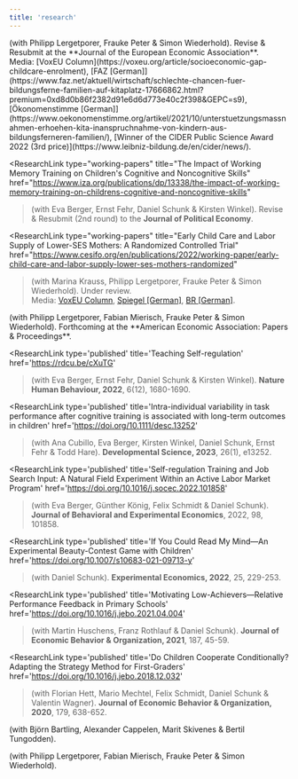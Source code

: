 ```yaml
---
title: 'research'
---
```



<ResearchSection title='Working Papers'>
  <ResearchLink
    type="working-papers"
    title="Behavioral Barriers and the Socio-economic Gap in Child Care Enrollment"
    href="https://www.cesifo.org/node/64958"
  >(with Philipp Lergetporer, Frauke Peter & Simon Wiederhold). Revise & Resubmit at the **Journal of the European Economic Association**.<br />Media: [VoxEU Column](https://voxeu.org/article/socioeconomic-gap-childcare-enrolment), [FAZ [German]](https://www.faz.net/aktuell/wirtschaft/schlechte-chancen-fuer-bildungsferne-familien-auf-kitaplatz-17666862.html?premium=0xd8d0b86f2382d91e6d6d773e40c2f398&GEPC=s9), [Ökonomenstimme [German]](https://www.oekonomenstimme.org/artikel/2021/10/unterstuetzungsmassnahmen-erhoehen-kita-inanspruchnahme-von-kindern-aus-bildungsferneren-familien/), [Winner of the CIDER Public Science Award 2022 (3rd price)](https://www.leibniz-bildung.de/en/cider/news/).</ResearchLink>

  <ResearchLink
    type="working-papers"
    title="The Impact of Working Memory Training on Children's Cognitive and Noncognitive Skills"
    href="https://www.iza.org/publications/dp/13338/the-impact-of-working-memory-training-on-childrens-cognitive-and-noncognitive-skills"
  >(with Eva Berger, Ernst Fehr, Daniel Schunk & Kirsten Winkel). Revise & Resubmit (2nd round) to the **Journal of Political Economy**.</ResearchLink>

  <ResearchLink
    type="working-papers"
    title="Early Child Care and Labor Supply of Lower-SES Mothers: A Randomized Controlled Trial"
    href="https://www.cesifo.org/en/publications/2022/working-paper/early-child-care-and-labor-supply-lower-ses-mothers-randomized"
  >(with Marina Krauss, Philipp Lergetporer, Frauke Peter & Simon Wiederhold). Under review.<br />Media: [VoxEU Column](https://cepr.org/voxeu/columns/how-early-childcare-can-boost-labour-market-success-lower-educated-mothers?utm_source=dlvr.it&utm_medium=twitter), [Spiegel [German]](https://www.spiegel.de/panorama/bildung/wie-bildungsferne-familien-besser-an-einen-kitaplatz-kommen-und-wie-sie-davon-profitieren-a-d907b0f5-ea2c-417a-bdfe-3b661973472f?utm_source=dlvr.it&utm_medium=twitter#ref=rss), [BR [German]](https://www.br.de/nachrichten/wissen/studie-wie-bildungsferne-familien-an-betreuungsplaetze-kommen,TXunstv).</ResearchLink>
</ResearchSection>



<ResearchSection title='Publications'>
  <ResearchLink
    type='published'
    title='Males Should Mail? Gender Discrimination in Access to Child Care'
    href='https://www.henninghermes.com/'
  >(with Philipp Lergetporer, Fabian Mierisch, Frauke Peter & Simon Wiederhold). Forthcoming at the **American Economic Association: Papers & Proceedings**.</ResearchLink>

  <ResearchLink
    type='published'
    title='Teaching Self-regulation'
    href='https://rdcu.be/cXuTG'
  >(with Eva Berger, Ernst Fehr, Daniel Schunk & Kirsten Winkel). **Nature Human Behaviour, 2022**, 6(12), 1680-1690.</ResearchLink>

  <ResearchLink
    type='published'
    title='Intra-individual variability in task performance after cognitive training is associated with long-term outcomes in children'
    href='https://doi.org/10.1111/desc.13252'
  >(with Ana Cubillo, Eva Berger, Kirsten Winkel, Daniel Schunk, Ernst Fehr & Todd Hare). **Developmental Science, 2023**, 26(1), e13252.</ResearchLink>

  <ResearchLink
    type='published'
    title='Self-regulation Training and Job Search Input: A Natural Field Experiment Within an Active Labor Market Program'
    href='https://doi.org/10.1016/j.socec.2022.101858'
  >(with Eva Berger, Günther König, Felix Schmidt & Daniel Schunk). **Journal of Behavioral and Experimental Economics**, 2022, 98, 101858.</ResearchLink>

  <ResearchLink
    type='published'
    title='If You Could Read My Mind—An Experimental Beauty-Contest Game with Children'
    href='https://doi.org/10.1007/s10683-021-09713-y'
  >(with Daniel Schunk). **Experimental Economics, 2022**, 25, 229-253.</ResearchLink>

  <ResearchLink
    type='published'
    title='Motivating Low-Achievers—Relative Performance Feedback in Primary Schools'
    href='https://doi.org/10.1016/j.jebo.2021.04.004'
  >(with Martin Huschens, Franz Rothlauf & Daniel Schunk). **Journal of Economic Behavior & Organization, 2021**, 187, 45-59.</ResearchLink>

  <ResearchLink
    type='published'
    title='Do Children Cooperate Conditionally? Adapting the Strategy Method for First-Graders'
    href='https://doi.org/10.1016/j.jebo.2018.12.032'
  >(with Florian Hett, Mario Mechtel, Felix Schmidt, Daniel Schunk & Valentin Wagner). **Journal of Economic Behavior & Organization, 2020**, 179, 638-652.</ResearchLink>


</ResearchSection>



<ResearchSection title='Work in Progress'>

  <ResearchLink
    type="work-in-progress"
    title="Free to Fail? Paternalistic Preferences in the United States"
    >(with Björn Bartling, Alexander Cappelen, Marit Skivenes & Bertil Tungodden).</ResearchLink>

  <ResearchLink
    type='work-in-progress'
    title='Discrimination in the Child Care Market: A Nationwide Field Experiment'
    >(with Philipp Lergetporer, Fabian Mierisch, Frauke Peter & Simon Wiederhold).</ResearchLink>

</ResearchSection>
